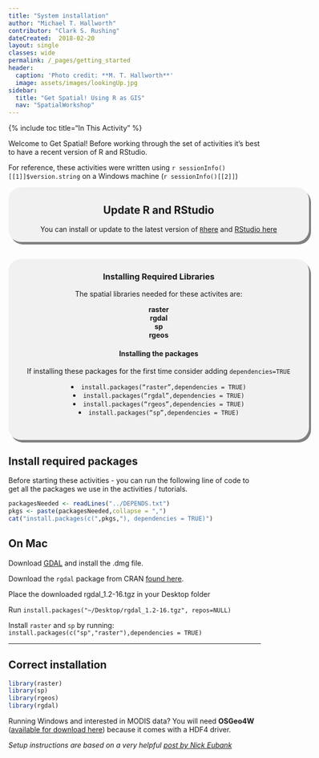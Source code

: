 ```yaml
---
title: "System installation"
author: "Michael T. Hallworth"
contributor: "Clark S. Rushing"
dateCreated:  2018-02-20
layout: single
classes: wide
permalink: /_pages/getting_started
header:
  caption: 'Photo credit: **M. T. Hallworth**'
  image: assets/images/lookingUp.jpg
sidebar:
  title: "Get Spatial! Using R as GIS"
  nav: "SpatialWorkshop"
---
```


{% include toc title="In This Activity" %}

<a name="TOP"></a>

Welcome to Get Spatial! Before working through the set of activities it's best to have a recent version of R and RStudio. 

For reference, these activities were written using `r sessionInfo()[[1]]$version.string` on a Windows machine (`r sessionInfo()[[2]]`)

<div style="background-color:rgba(0, 0, 0, 0.0470588); border-radius: 25px; text-align:center; vertical-align: middle; padding:3px 0; width: 600px; margin: auto; box-shadow: 4px 5px gray;">
<h2>Update R and RStudio</h2>
You can install or update to the latest version of <a href="https://cloud.r-project.org/"><code>R</code>here</a> and <a href="https://www.rstudio.com/products/rstudio/download/">RStudio here</a>
</div>
<br>
<br>
<a name="install.packages"></a>
<div style="background-color:rgba(0, 1, 1, 0.0470588); border-radius: 25px; text-align:center; vertical-align: middle; padding:2px 0; width: 600px; margin: auto; box-shadow: 4px 5px gray;">
<h3> Installing Required Libraries</h3> 
The spatial libraries needed for these activites are:

<strong>raster</strong>     
<strong>rgdal</strong>      
<strong>sp</strong>     
<strong>rgeos</strong>        
  
<h4>Installing the packages</h4>     
If installing these packages for the first time consider adding <code>dependencies=TRUE</code>        

<li><code>install.packages("raster",dependencies = TRUE)</code></li>
<li><code>install.packages("rgdal",dependencies = TRUE)</code></li>
<li><code>install.packages("rgeos",dependencies = TRUE)</code></li>
<li><code>install.packages("sp",dependencies = TRUE)</code></li>
<br>       
</div>

## Install required packages 
Before starting these activities - you can run the following line of code to get all the packages we use in the activities / tutorials. 
```r
packagesNeeded <- readLines("../DEPENDS.txt")
pkgs <- paste(packagesNeeded,collapse = ",")
cat("install.packages(c(",pkgs,"), dependencies = TRUE)")
```

## On Mac 
Download [GDAL](https://trac.osgeo.org/gdal/wiki/DownloadingGdalBinaries) and install the .dmg file. 

Download the `rgdal` package from CRAN [found here](https://cran.r-project.org/web/packages/rgdal/index.html).

Place the downloaded rgdal_1.2-16.tgz in your Desktop folder

Run `install.packages("~/Desktop/rgdal_1.2-16.tgz", repos=NULL)`

Install `raster` and `sp` by running: `install.packages(c("sp","raster"),dependencies = TRUE)`
<br>
<hr> 

## Correct installation
```r
library(raster)
library(sp)
library(rgeos)
library(rgdal)
```

Running Windows and interested in MODIS data? You will need <strong>OSGeo4W</strong> ([available for download here](https://trac.osgeo.org/osgeo4w/)) because it comes with a HDF4 driver.


*Setup instructions are based on a very helpful [post by Nick Eubank](http://www.nickeubank.com/wp-content/uploads/2015/10/RGIS1_SpatialDataTypes_part0_setup.html)*
